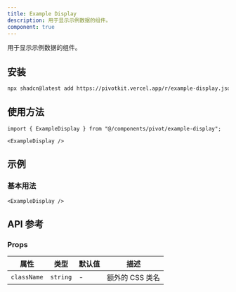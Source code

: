 ```yaml
---
title: Example Display
description: 用于显示示例数据的组件。
component: true
---
```


用于显示示例数据的组件。

<ComponentPreview name="example-display-demo" />

## 安装

```bash
npx shadcn@latest add https://pivotkit.vercel.app/r/example-display.json
```

## 使用方法

```tsx
import { ExampleDisplay } from "@/components/pivot/example-display";
```

```tsx
<ExampleDisplay />
```

## 示例

### 基本用法

```tsx
<ExampleDisplay />
```

## API 参考

### Props

| 属性        | 类型     | 默认值 | 描述            |
| ----------- | -------- | ------ | --------------- |
| `className` | `string` | -      | 额外的 CSS 类名 |
